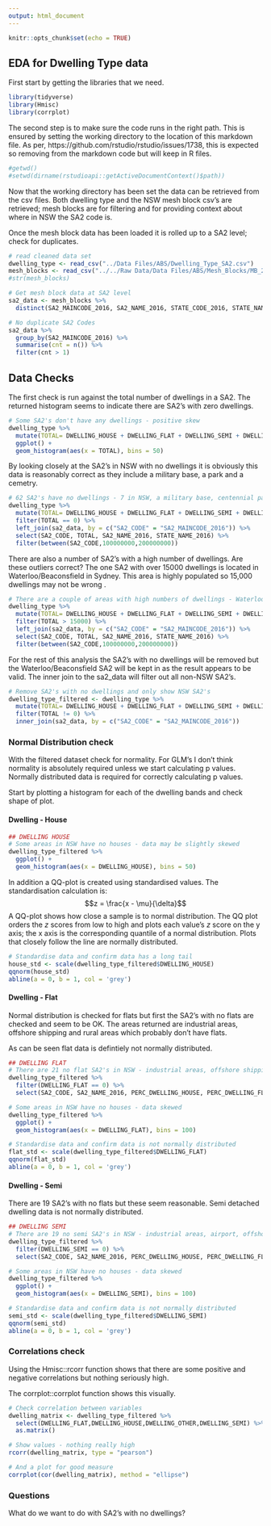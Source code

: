 ```yaml
---
output: html_document
---
```


```r
knitr::opts_chunk$set(echo = TRUE)
```

## EDA for Dwelling Type data

First start by getting the libraries that we need.

```r
library(tidyverse)
library(Hmisc)
library(corrplot)
```

The second step is to make sure the code runs in the right path. This is ensured by setting the working directory to the location of this markdown file. As per, https://github.com/rstudio/rstudio/issues/1738, this is expected so removing from the markdown code but will keep in R files.

```r
#getwd()
#setwd(dirname(rstudioapi::getActiveDocumentContext()$path))
```

Now that the working directory has been set the data can be retrieved from the csv files. Both dwelling type and the NSW mesh block csv's are retrieved; mesh blocks are for filtering and for providing context about where in NSW the SA2 code is.

Once the mesh block data has been loaded it is rolled up to a SA2 level; check for duplicates.

```r
# read cleaned data set
dwelling_type <- read_csv("../Data Files/ABS/Dwelling_Type_SA2.csv")
mesh_blocks <- read_csv("../../Raw Data/Data Files/ABS/Mesh_Blocks/MB_2016_NSW.csv")
#str(mesh_blocks)

# Get mesh block data at SA2 level
sa2_data <- mesh_blocks %>% 
  distinct(SA2_MAINCODE_2016, SA2_NAME_2016, STATE_CODE_2016, STATE_NAME_2016)

# No duplicate SA2 Codes
sa2_data %>% 
  group_by(SA2_MAINCODE_2016) %>% 
  summarise(cnt = n()) %>% 
  filter(cnt > 1)
```

## Data Checks
The first check is run against the total number of dwellings in a SA2. The returned histogram seems to indicate there are SA2's with zero dwellings.

```r
# Some SA2's don't have any dwellings - positive skew
dwelling_type %>% 
  mutate(TOTAL= DWELLING_HOUSE + DWELLING_FLAT + DWELLING_SEMI + DWELLING_OTHER) %>% 
  ggplot() +
  geom_histogram(aes(x = TOTAL), bins = 50)
```

By looking closely at the SA2's in NSW with no dwellings it is obviously this data is reasonably correct as they include a military base, a park and a cemetry.

```r
# 62 SA2's have no dwellings - 7 in NSW, a military base, centennial park, a NP, a cemetry, and Industrial area, Banksmeadow is whaves and industry
dwelling_type %>% 
  mutate(TOTAL= DWELLING_HOUSE + DWELLING_FLAT + DWELLING_SEMI + DWELLING_OTHER) %>% 
  filter(TOTAL == 0) %>% 
  left_join(sa2_data, by = c("SA2_CODE" = "SA2_MAINCODE_2016")) %>% 
  select(SA2_CODE, TOTAL, SA2_NAME_2016, STATE_NAME_2016) %>% 
  filter(between(SA2_CODE,100000000,200000000))
```

There are also a number of SA2's with a high number of dwellings. Are these outliers correct? The one SA2 with over 15000 dwellings is located in Waterloo/Beaconsfield in Sydney. This area is highly populated so 15,000 dwellings may not be wrong
.
```r
# There are a couple of areas with high numbers of dwellings - Waterloo/Beaconsfield in NSW is high density
dwelling_type %>% 
  mutate(TOTAL= DWELLING_HOUSE + DWELLING_FLAT + DWELLING_SEMI + DWELLING_OTHER) %>% 
  filter(TOTAL > 15000) %>% 
  left_join(sa2_data, by = c("SA2_CODE" = "SA2_MAINCODE_2016")) %>% 
  select(SA2_CODE, TOTAL, SA2_NAME_2016, STATE_NAME_2016) %>% 
  filter(between(SA2_CODE,100000000,200000000))
```


For the rest of this analysis the SA2's with no dwellings will be removed but the Waterloo/Beaconsfield SA2 will be kept in as the result appears to be valid. The inner join to the sa2_data will filter out all non-NSW SA2's.

```r
# Remove SA2's with no dwellings and only show NSW SA2's
dwelling_type_filtered <- dwelling_type %>% 
  mutate(TOTAL= DWELLING_HOUSE + DWELLING_FLAT + DWELLING_SEMI + DWELLING_OTHER) %>% 
  filter(TOTAL != 0) %>% 
  inner_join(sa2_data, by = c("SA2_CODE" = "SA2_MAINCODE_2016"))
```

### Normal Distribution check

With the filtered dataset check for normality. For GLM's I don't think normality is absolutely required unless we start calculating p values. Normally distributed data is required for correctly calculating p values.

Start by plotting a histogram for each of the dwelling bands and check shape of plot.

#### Dwelling - House
```r
## DWELLING HOUSE
# Some areas in NSW have no houses - data may be slightly skewed
dwelling_type_filtered %>%
  ggplot() +
  geom_histogram(aes(x = DWELLING_HOUSE), bins = 50)
```

In addition a QQ-plot is created using standardised values. The standardisation calculation is:
$$z = \frac{x - \mu}{\delta}$$
A QQ-plot shows how close a sample is to normal distribution. The QQ plot orders the $z$ scores from low to high and plots each value's $z$ score on the y axis; the x axis is the corresponding quantile of a normal distribution. Plots that closely follow the line are normally distributed.

```r
# Standardise data and confirm data has a long tail 
house_std <- scale(dwelling_type_filtered$DWELLING_HOUSE)
qqnorm(house_std)
abline(a = 0, b = 1, col = 'grey')
```

#### Dwelling - Flat
Normal distribution is checked for flats but first the SA2's with no flats are checked and seem to be OK. The areas returned are industrial areas, offshore shipping and rural areas which probably don't have flats.

As can be seen flat data is defintiely not normally distributed.
```r
## DWELLING FLAT
# There are 21 no flat SA2's in NSW - industrial areas, offshore shipping, Rural areas
dwelling_type_filtered %>% 
  filter(DWELLING_FLAT == 0) %>% 
  select(SA2_CODE, SA2_NAME_2016, PERC_DWELLING_HOUSE, PERC_DWELLING_FLAT, PERC_DWELLING_SEMI, PERC_DWELLING_OTHER)

# Some areas in NSW have no houses - data skewed
dwelling_type_filtered %>%
  ggplot() +
  geom_histogram(aes(x = DWELLING_FLAT), bins = 100)

# Standardise data and confirm data is not normally distributed 
flat_std <- scale(dwelling_type_filtered$DWELLING_FLAT)
qqnorm(flat_std)
abline(a = 0, b = 1, col = 'grey')
```

#### Dwelling - Semi
There are 19 SA2's with no flats but these seem reasonable. Semi detached dwelling data is not normally distributed.
```r
## DWELLING SEMI
# There are 19 no semi SA2's in NSW - industrial areas, airport, offshore shipping, rural areas
dwelling_type_filtered %>% 
  filter(DWELLING_SEMI == 0) %>% 
  select(SA2_CODE, SA2_NAME_2016, PERC_DWELLING_HOUSE, PERC_DWELLING_FLAT, PERC_DWELLING_SEMI, PERC_DWELLING_OTHER)

# Some areas in NSW have no houses - data skewed
dwelling_type_filtered %>%
  ggplot() +
  geom_histogram(aes(x = DWELLING_SEMI), bins = 100)

# Standardise data and confirm data is not normally distributed 
semi_std <- scale(dwelling_type_filtered$DWELLING_SEMI)
qqnorm(semi_std)
abline(a = 0, b = 1, col = 'grey')
```

### Correlations check
Using the Hmisc::rcorr function shows that there are some positive and negative correlations but nothing seriously high.

The corrplot::corrplot function shows this visually.
```r
# Check correlation between variables
dwelling_matrix <- dwelling_type_filtered %>% 
  select(DWELLING_FLAT,DWELLING_HOUSE,DWELLING_OTHER,DWELLING_SEMI) %>% 
  as.matrix()

# Show values - nothing really high
rcorr(dwelling_matrix, type = "pearson")

# And a plot for good measure
corrplot(cor(dwelling_matrix), method = "ellipse")
```

### Questions
What do we want to do with SA2's with no dwellings?